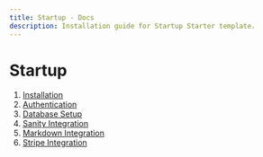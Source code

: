 ```yaml
---
title: Startup - Docs
description: Installation guide for Startup Starter template.
---
```


# Startup

1. [Installation](/docs/installation)
2. [Authentication](/docs/authentication)
3. [Database Setup](/docs/database)
4. [Sanity Integration](/docs/sanity)
5. [Markdown Integration](/docs/markdown)
6. [Stripe Integration](/docs/stripe)

